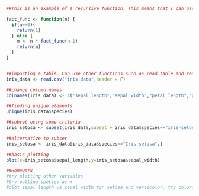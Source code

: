 ```{r, eval=T}
##This is an example of a recursive function. This means that I can use the function I'm creating within that function and carry out operations that would require many 'for' loops within 'for' loops

fact_func <- function(n) {
  if(n==0){
    return(1)
  } else {
    m <- n * fact_func(n-1)
    return(m)
  }
}


##importing a table. Can use other functions such as read.table and read.delim. One can use readLines to read text files 
iris_data <- read.csv("iris.data",header = F)

##change column names
colnames(iris_data) <- c("sepal_length","sepal_width","petal_length","petal_width","species")

##finding unique elements
unique(iris_data$species)

##subset using some criteria
iris_setosa <- subset(iris_data,subset = iris_data$species=="Iris-setosa")

##alternative to subset
iris_setosa <- iris_data[iris_data$species=="Iris-setosa",]

##basic plotting
plot(x=iris_setosa$sepal_length,y=iris_setosa$sepal_width)

##Homework
#try plotting other variables
#try putting species as x
#plot sepal length vs sepal width for setosa and versicolor. try coloring points by species
```